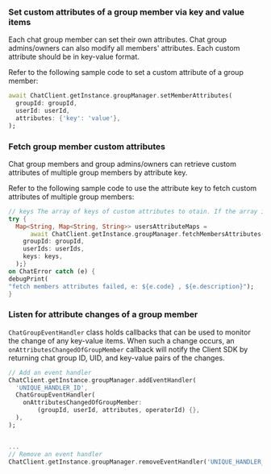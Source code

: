 <PlatformWrapper platform="flutter">

### Set custom attributes of a group member via key and value items

Each chat group member can set their own attributes. Chat group admins/owners can also modify all members' attributes. Each custom attribute should be in key-value format.

Refer to the following sample code to set a custom attribute of a group member:

```dart
await ChatClient.getInstance.groupManager.setMemberAttributes(
  groupId: groupId,
  userId: userId,
  attributes: {'key': 'value'},
);
```

### Fetch group member custom attributes

Chat group members and group admins/owners can retrieve custom attributes of multiple group members by attribute key.

Refer to the following sample code to use the attribute key to fetch custom attributes of multiple group members:

```dart
// keys The array of keys of custom attributes to otain. If the array is empty or no key is passed in, all custom attributes of these members are obtained.
try { 
  Map<String, Map<String, String>> usersAttributeMaps = 
      await ChatClient.getInstance.groupManager.fetchMembersAttributes( 
    groupId: groupId, 
    userIds: userIds, 
    keys: keys, 
  );}
on ChatError catch (e) {
debugPrint(
"fetch members attributes failed, e: ${e.code} , ${e.description}");
}
```


### Listen for attribute changes of a group member

`ChatGroupEventHandler` class holds callbacks that can be used to monitor the change of any key-value items. When such a change occurs, an `onAttributesChangedOfGroupMember` callback will notify the Client SDK by returning chat group ID, UID, and key-value pairs of the changes.

```dart
// Add an event handler
ChatClient.getInstance.groupManager.addEventHandler(
  'UNIQUE_HANDLER_ID',
  ChatGroupEventHandler(
    onAttributesChangedOfGroupMember:
        (groupId, userId, attributes, operatorId) {},
  ),
);


...
// Remove an event handler
ChatClient.getInstance.groupManager.removeEventHandler('UNIQUE_HANDLER_ID');
```

</PlatformWrapper>